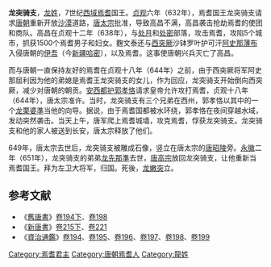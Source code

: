 '''龙突骑支'''，[[龙姓|龙姓]]，7世纪[[西域|西域]][[焉耆|焉耆]]国王。[[貞觀_(唐朝)|贞观]]六年（632年），焉耆国王龙突骑支请求[[唐朝|唐朝]]重新开放[[沙漠|沙漠]]道路，[[唐太宗|唐太宗]]批准，导致高昌不满，高昌袭击抢劫焉耆的使团和商队。高昌在贞观十二年（638年），与[[处月|处月]]和[[处密|处密]]部落，攻击焉耆，攻陷5个城市，抓获1500个焉耆男子和妇女。麴文泰还与[[西突厥|西突厥]]沙钵罗叶护可汗[[阿史那薄布|阿史那薄布]]入侵唐朝的[[伊吾|伊吾]]（今[[新疆|新疆]][[哈密|哈密]]），以及焉耆。这事使唐朝兴兵灭亡了高昌。

而与唐朝一直保持友好的焉耆在贞观十八年（644年）之前，由于西突厥将军阿史那屈利因为他的弟媳是焉耆王龙突骑支的女儿，作为回应，龙突骑支开始倒向西突厥，减少对唐朝的朝贡。[[安西都护|安西都护]][[郭孝恪|郭孝恪]]请求皇帝允许攻打焉耆，贞观十八年（644年），唐太宗准许。当时，龙突骑支有三个兄弟在西州，郭孝恪以其中的一个[[龙栗婆準|龙栗婆準]]当他的向导。据说，由于焉耆国都被水环绕，郭孝恪在夜间穿越水域，发动突然袭击。当天上午，唐军爬上焉耆城墙，攻克焉耆，俘获龙突骑支。龙突骑支和他的家人被送到长安，唐太宗释放了他们。

649年，唐太宗去世后，龙突骑支被雕成石像，竖立在唐太宗的[[唐昭陵|唐昭陵]]旁。[[永徽|永徽]]二年（651年），龙突骑支的弟弟[[龙先那準|龙先那準]]去世，[[唐高宗|唐高宗]]放回龙突骑支，让他重新当焉耆国王。拜为左卫大将军，归国。死後，[[龙嫩突|龙嫩突]]立。

{{start box}}
{{s-before|？}}
{{s-title|[[焉耆|焉耆]]国王|632年以前—644年}}
{{s-after|[[龙栗婆準|龙栗婆準]]}}
{{s-before|[[龙先那準|龙先那準]]}}
{{s-title|[[焉耆|焉耆]]国王|651年—？}}
{{s-after|[[龙嫩突|龙嫩突]]}}
{{end box}}

==参考文献==
*《[[舊唐書|舊唐書]]》[[s:舊唐書/卷194下|卷194下]]、[[s:舊唐書/卷198|卷198]]
*《[[新唐書|新唐書]]》[[s:新唐书/卷215下|卷215下]]、[[s:新唐书/卷221|卷221]]
*《[[資治通鑑|資治通鑑]]》[[s:資治通鑑/卷194|卷194]]、[[s:資治通鑑/卷195|卷195]]、[[s:資治通鑑/卷196|卷196]]、[[s:資治通鑑/卷197|卷197]]、[[s:資治通鑑/卷198|卷198]]、[[s:資治通鑑/卷199|卷199]]

[[Category:焉耆君主|Category:焉耆君主]]
[[Category:唐朝焉耆人|Category:唐朝焉耆人]]
[[Category:龍姓|Category:龍姓]]